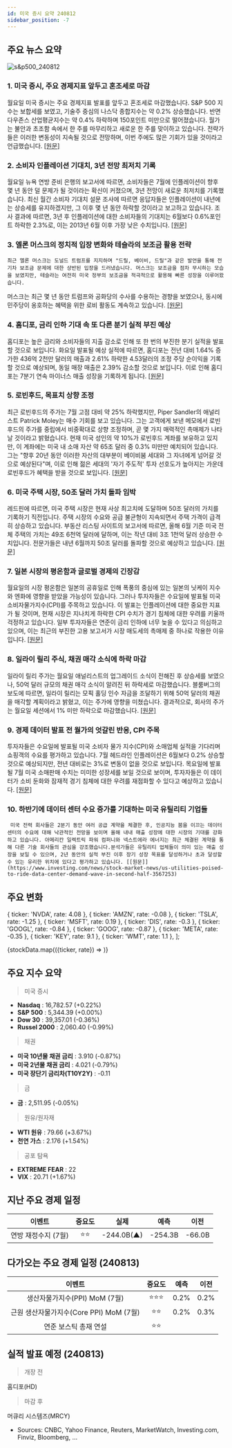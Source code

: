 ```yaml
---
id: 미국 증시 요약 240812
sidebar_position: -7
---
```


## 주요 뉴스 요약

![s&p500_240812](/map/240812.png)

### 1. **미국 증시, 주요 경제지표 앞두고 혼조세로 마감**

월요일 미국 증시는 주요 경제지표 발표를 앞두고 혼조세로 마감했습니다. S&P 500 지수는 보합세를 보였고, 기술주 중심의 나스닥 종합지수는 약 0.2% 상승했습니다. 반면 다우존스 산업평균지수는 약 0.4% 하락하며 150포인트 미만으로 떨어졌습니다. 월가는 불안과 초조함 속에서 한 주를 마무리하고 새로운 한 주를 맞이하고 있습니다. 전략가들은 이러한 변동성이 지속될 것으로 전망하며, 이번 주에도 많은 기회가 있을 것이라고 언급했습니다. [[원문]](https://finance.yahoo.com/news/stock-market-today-nasdaq-edges-higher-dow-drops-as-investors-await-key-signals-on-inflation-economy-200123816.html)

### 2. **소비자 인플레이션 기대치, 3년 전망 최저치 기록**

월요일 뉴욕 연방 준비 은행의 보고서에 따르면, 소비자들은 7월에 인플레이션이 향후 몇 년 동안 덜 문제가 될 것이라는 확신이 커졌으며, 3년 전망이 새로운 최저치를 기록했습니다. 최신 월간 소비자 기대치 설문 조사에 따르면 응답자들은 인플레이션이 내년에는 상승세를 유지하겠지만, 그 이후 몇 년 동안 하락할 것이라고 보고하고 있습니다. 조사 결과에 따르면, 3년 후 인플레이션에 대한 소비자들의 기대치는 6월보다 0.6%포인트 하락한 2.3%로, 이는 2013년 6월 이후 가장 낮은 수치입니다. [[원문]](https://www.cnbc.com/2024/08/12/three-year-inflation-outlook-hits-record-low-in-new-york-fed-consumer-survey.html)

### 3. **엘론 머스크의 정치적 입장 변화와 테슬라의 보조금 활용 전략**

    최근 엘론 머스크는 도널드 트럼프를 지지하며 "드릴, 베이비, 드릴"과 같은 발언을 통해 전기차 보조금 문제에 대한 상반된 입장을 드러냈습니다. 머스크는 보조금을 점차 무시하는 모습을 보였지만, 테슬라는 여전히 미국 정부의 보조금을 적극적으로 활용해 빠른 성장을 이루어왔습니다.

머스크는 최근 몇 년 동안 트럼프와 공화당의 수사를 수용하는 경향을 보였으나, 동시에 민주당이 옹호하는 혜택을 위한 로비 활동도 계속하고 있습니다. [[원문]](https://www.reuters.com/world/us/musk-embraces-trump-scorns-subsidies-tesla-still-lobbies-us-benefits-2024-08-12/)

### 4. **홈디포, 금리 인하 기대 속 또 다른 분기 실적 부진 예상**

홈디포는 높은 금리와 소비자들의 지출 감소로 인해 또 한 번의 부진한 분기 실적을 발표할 것으로 보입니다. 화요일 발표될 예상 실적에 따르면, 홈디포는 전년 대비 1.64% 증가한 436억 2천만 달러의 매출과 2.61% 하락한 4.53달러의 조정 주당 순이익을 기록할 것으로 예상되며, 동일 매장 매출은 2.39% 감소할 것으로 보입니다. 이로 인해 홈디포는 7분기 연속 마이너스 매출 성장을 기록하게 됩니다. [[원문]](https://finance.yahoo.com/news/home-depot-expected-to-see-another-quarter-of-soft-earnings-as-potential-rate-cut-comes-into-view-190619336.html)

### 5. **로빈후드, 목표치 상향 조정**

최근 로빈후드의 주가는 7월 고점 대비 약 25% 하락했지만, Piper Sandler의 애널리스트 Patrick Moley는 매수 기회를 보고 있습니다. 그는 고객에게 보낸 메모에서 로빈후드의 주가를 중립에서 비중확대로 상향 조정하며, 곧 몇 가지 매력적인 촉매제가 나타날 것이라고 밝혔습니다. 현재 미국 성인의 약 10%가 로빈후드 계좌를 보유하고 있지만, 이 계좌에는 미국 내 소매 자산 약 65조 달러 중 0.3% 미만만 예치되어 있습니다. 그는 "향후 20년 동안 이러한 자산의 대부분이 베이비붐 세대와 그 자녀에게 넘어갈 것으로 예상된다"며, 이로 인해 젊은 세대의 '자기 주도적' 투자 선호도가 높아지는 가운데 로빈후드가 혜택을 받을 것으로 보입니다. [[원문]](https://www.marketwatch.com/story/how-robinhood-can-win-a-bigger-piece-of-the-65-trillion-pie-of-investable-assets-097ae150?mod=home-page)

### 6. **미국 주택 시장, 50조 달러 가치 돌파 임박**

레드핀에 따르면, 미국 주택 시장은 현재 사상 최고치에 도달하며 50조 달러의 가치를 기록하기 직전입니다. 주택 시장의 수요와 공급 불균형이 지속되면서 주택 가격이 급격히 상승하고 있습니다. 부동산 리스팅 사이트의 보고서에 따르면, 올해 6월 기준 미국 전체 주택의 가치는 49조 6천억 달러에 달하며, 이는 작년 대비 3조 1천억 달러 상승한 수치입니다. 전문가들은 내년 6월까지 50조 달러를 돌파할 것으로 예상하고 있습니다. [[원문]](https://finance.yahoo.com/news/us-housing-market-verge-hitting-140841398.html)

### 7. **일본 시장의 평온함과 글로벌 경제의 긴장감**

월요일의 시장 평온함은 일본의 공휴일로 인해 폭풍의 중심에 있는 일본의 닛케이 지수와 엔화에 영향을 받았을 가능성이 있습니다. 그러나 투자자들은 수요일에 발표될 미국 소비자물가지수(CPI)를 주목하고 있습니다. 이 발표는 인플레이션에 대한 중요한 지표가 될 것이며, 현재 시장은 지나치게 하락한 CPI 수치가 경기 침체에 대한 우려를 키울까 걱정하고 있습니다. 일부 투자자들은 연준이 금리 인하에 너무 늦을 수 있다고 의심하고 있으며, 이는 최근의 부진한 고용 보고서가 시장 매도세의 촉매제 중 하나로 작용한 이유입니다. [[원문]](https://finance.yahoo.com/news/morning-bid-newfound-market-calm-214936291.html)

### 8. **일라이 릴리 주식, 채권 매각 소식에 하락 마감**

일라이 릴리 주가는 월요일 애널리스트의 업그레이드 소식이 전해진 후 상승세를 보였으나, 50억 달러 규모의 채권 매각 소식이 알려진 뒤 하락세로 마감했습니다. 블룸버그의 보도에 따르면, 일라이 릴리는 모픽 홀딩 인수 자금을 조달하기 위해 50억 달러의 채권을 매각할 계획이라고 밝혔고, 이는 주가에 영향을 미쳤습니다. 결과적으로, 회사의 주가는 월요일 세션에서 1% 미만 하락으로 마감했습니다. [[원문]](https://finance.yahoo.com/news/eli-lilly-stock-finishes-lower-214916768.html)

### 9. **경제 데이터 발표 전 월가의 엇갈린 반응, CPI 주목**

투자자들은 수요일에 발표될 미국 소비자 물가 지수(CPI)와 소매업체 실적을 기다리며 쇼핑객의 수요를 평가하고 있습니다. 7월 헤드라인 인플레이션은 6월보다 0.2% 상승할 것으로 예상되지만, 전년 대비로는 3%로 변동이 없을 것으로 보입니다. 목요일에 발표될 7월 미국 소매판매 수치는 미미한 성장세를 보일 것으로 보이며, 투자자들은 이 데이터가 소비 둔화와 잠재적 경기 침체에 대한 우려를 재점화할 수 있다고 예상하고 있습니다. [[원문]](https://www.investing.com/news/economy-news/futures-muted-ahead-of-datapacked-week-with-cpi-in-focus-3565888)

### 10. **하반기에 데이터 센터 수요 증가를 기대하는 미국 유틸리티 기업들**

     미국 전력 회사들은 2분기 동안 여러 공급 계약을 체결한 후, 인공지능 붐을 이끄는 데이터 센터의 수요에 대해 낙관적인 전망을 보이며 올해 내내 매출 성장에 대한 시장의 기대를 강화하고 있습니다. 아메리칸 일렉트릭 파워 컴퍼니와 넥스트에라 에너지는 최근 체결된 계약을 통해 다른 기술 회사들의 관심을 강조했습니다.분석가들은 유틸리티 업체들이 의미 있는 매출 성장을 보일 수 있으며, 2년 동안의 실적 부진 이후 장기 성장 목표를 달성하거나 초과 달성할 수 있는 유리한 위치에 있다고 평가하고 있습니다. [[원문]](https://www.investing.com/news/stock-market-news/us-utilities-poised-to-ride-data-center-demand-wave-in-second-half-3567253)

## 주요 변화

  { ticker: 'NVDA', rate: 4.08 },
  { ticker: 'AMZN', rate: -0.08 },
  { ticker: 'TSLA', rate: -1.25 },
  { ticker: 'MSFT', rate: 0.19 },
  { ticker: 'DIS', rate: -0.3 },
  { ticker: 'GOOGL', rate: -0.84 },
  { ticker: 'GOOG', rate: -0.87 },
  { ticker: 'META', rate: -0.35 },
  { ticker: 'KEY', rate: 9.1 },
  { ticker: 'WMT', rate: 1.1 },
];

{stockData.map(({ticker, rate}) => <StockCardMini key={ticker} ticker={ticker} rate={rate}></StockCardMini>)}

## 주요 지수 요약

> 미국 증시

- **Nasdaq** : 16,782.57 (+0.22%)
- **S&P 500** : 5,344.39 (+0.00%)
- **Dow 30** : 39,357.01 (-0.36%)
- **Russel 2000** : 2,060.40 (-0.99%)

> 채권

- **미국 10년물 채권 금리** : 3.910 (-0.87%)
- **미국 2년물 채권 금리** : 4.021 (-0.79%)
- **미국 장단기 금리차(T10Y2Y)** : -0.11

> 금

- **금** : 2,511.95 (-0.05%)

> 원유/원자재

- **WTI 원유** : 79.66 (+3.67%)
- **천연 가스** : 2.176 (+1.54%)

> 공포 탐욕

- **EXTREME FEAR** : 22
- **VIX** : 20.71 (+1.67%)

## 지난 주요 경제 일정

|       이벤트        | 중요도 |    실제    |  예측   |  이전  |
| :-----------------: | :----: | :--------: | :-----: | :----: |
| 연방 재정수지 (7월) |  ⭐⭐  | -244.0B(▲) | -254.3B | -66.0B |

## 다가오는 주요 경제 일정 (240813)

|                 이벤트                  | 중요도 | 예측 | 이전 |
| :-------------------------------------: | :----: | :--: | :--: |
|      생산자물가지수(PPI) MoM (7월)      | ⭐⭐⭐ | 0.2% | 0.2% |
| 근원 생산자물가지수(Core PPI) MoM (7월) |  ⭐⭐  | 0.2% | 0.3% |
|          연준 보스틱 총재 연설          |  ⭐⭐  |      |      |

## 실적 발표 예정 (240813)

> 개장 전

홈디포(HD)

> 마감 후

머큐리 시스템즈(MRCY)

- Sources: CNBC, Yahoo Finance, Reuters, MarketWatch, Investing.com, Finviz, Bloomberg, ...
